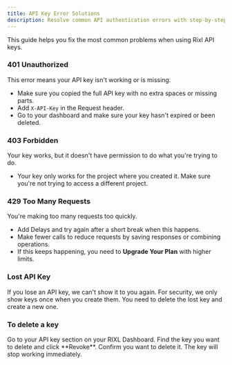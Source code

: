 ```yaml
---
title: API Key Error Solutions
description: Resolve common API authentication errors with step-by-step troubleshooting guides.
---
```




This guide helps you fix the most common problems when using Rixl API keys.

### 401 Unauthorized

<Card title="401 Unauthorized">
  This error means your API key isn't working or is missing.

  - Make sure you copied the full API key with no extra spaces or missing parts.
  - Add `X-API-Key` in the Request header.
  - Go to your dashboard and make sure your key hasn't expired or been deleted.
</Card>

### 403 Forbidden

<Card title="403 Forbidden">
  Your key works, but it doesn't have permission to do what you're trying to do.

  - Your key only works for the project where you created it. Make sure you're not trying to access a different project.
</Card>

### 429 Too Many Requests

<Card title="429 Too Many Requests">
  You're making too many requests too quickly.

  - Add Delays and try again after a short break when this happens.
  - Make fewer calls to reduce requests by saving responses or combining operations.
  - If this keeps happening, you need to **Upgrade Your Plan** with higher limits.
</Card>

### Lost API Key

<Callout type="error" title="Lost Keys Can't Be Found">
  If you lose an API key, we can't show it to you again. For security, we only show keys once when you create them. You
  need to delete the lost key and create a new one.
</Callout>

### To delete a key
<Steps>

  <Step>
    Go to your API key section on your RIXL Dashboard.
  </Step>

  <Step>
    Find the key you want to delete and click **Revoke**.
  </Step>

  <Step>
    Confirm you want to delete it. The key will stop working immediately.
  </Step>

</Steps>